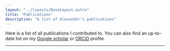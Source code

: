 ```yaml
---
layout: "../layouts/BaseLayout.astro"
title: "Publications"
description: "A list of Alexander's publications"
---
```



Here is a list of all publications I contributed to. You can also find an up-to-date list on my
[Google scholar](https://scholar.google.com/citations?user=8JgNvxsAAAAJ&hl=en)
or [ORCiD](https://orcid.org/0000-0002-4332-8546) profile.

---

<PublicationList publications={publications} />

